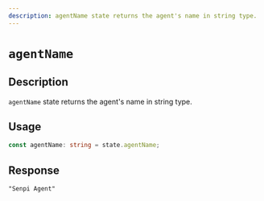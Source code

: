 ```yaml
---
description: agentName state returns the agent's name in string type.
---
```


# `agentName`

## Description

`agentName` state returns the agent's name in string type.

## Usage

```ts
const agentName: string = state.agentName;
```

## Response

```
"Senpi Agent"
```
